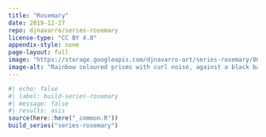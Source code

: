 ```yaml
---
title: "Rosemary"
date: 2019-12-27
repo: djnavarro/series-rosemary
license-type: "CC BY 4.0"
appendix-style: none
page-layout: full
image: "https://storage.googleapis.com/djnavarro-art/series-rosemary/800/rosemary_003_000_rainbow-prisms.png"
image-alt: "Rainbow coloured prisms with curl noise, against a black background"
---
```

   
::: {.grid}
  
```r
#| echo: false
#| label: build-series-rosemary
#| message: false
#| results: asis
source(here::here("_common.R"))
build_series("series-rosemary")
```
   
:::
   
